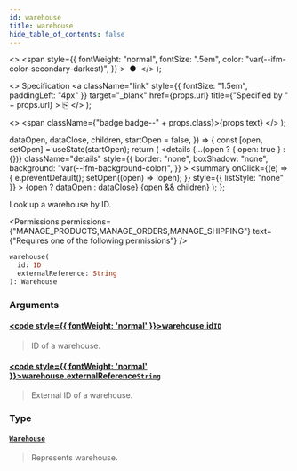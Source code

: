 ```yaml
---
id: warehouse
title: warehouse
hide_table_of_contents: false
---
```


  <>
    <span
      style={{
        fontWeight: "normal",
        fontSize: ".5em",
        color: "var(--ifm-color-secondary-darkest)",
      }}
    >
      &nbsp;●&nbsp;
    </span>
  </>
);

  <>
    Specification
    <a
      className="link"
      style={{ fontSize: "1.5em", paddingLeft: "4px" }}
      target="\_blank"
      href={props.url}
      title={"Specified by " + props.url}
    >
      ⎘
    </a>
  </>
);

  <>
    <span className={"badge badge--" + props.class}>{props.text}</span>
  </>
);


  dataOpen,
  dataClose,
  children,
  startOpen = false,
}) => {
  const [open, setOpen] = useState(startOpen);
  return (
    <details
      {...(open ? { open: true } : {})}
      className="details"
      style={{
        border: "none",
        boxShadow: "none",
        background: "var(--ifm-background-color)",
      }}
    >
      <summary
        onClick={(e) => {
          e.preventDefault();
          setOpen((open) => !open);
        }}
        style={{ listStyle: "none" }}
      >
        {open ? dataOpen : dataClose}
      </summary>
      {open && children}
    </details>
  );
};

Look up a warehouse by ID.

<Permissions
  permissions={"MANAGE_PRODUCTS,MANAGE_ORDERS,MANAGE_SHIPPING"}
  text={"Requires one of the following permissions"}
/>

```graphql
warehouse(
  id: ID
  externalReference: String
): Warehouse
```

### Arguments

#### [<code style={{ fontWeight: 'normal' }}>warehouse.<b>id</b></code>](#)<Bullet />[`ID`](../../../api-reference/miscellaneous/scalars/id) <Badge class="secondary" text="scalar"/>

> ID of a warehouse.

#### [<code style={{ fontWeight: 'normal' }}>warehouse.<b>externalReference</b></code>](#)<Bullet />[`String`](../../../api-reference/miscellaneous/scalars/string) <Badge class="secondary" text="scalar"/>

> External ID of a warehouse.
>
> <Badge text="Added in Saleor 3.10" class="secondary margin-bottom--sm" />

### Type

#### [`Warehouse`](../../../api-reference/products/objects/warehouse) <Badge class="secondary" text="object"/>

> Represents warehouse.

